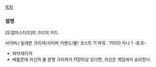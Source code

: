 [[목차]]
=== 설명 ===
[듀얼마스터즈]의  크리처 카드.

사이버J 일레븐
크리쳐/사이버 커맨드/물/
코스트 11 
파워 : 11000
마나 1
-효과-  
*W브레이커
*배틀존에 자신의 물 문명 크리쳐가 11장이상 있다면, 자신은 게임에서 승리한다.

